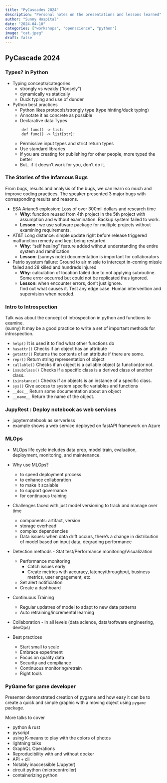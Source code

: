 ```yaml
---
title: "PyCascades 2024"
description: "Personal notes on the presentations and lessons learned"
author: "Sunny Hospital"
date: "2024-04-10"
categories: ["workshops", "openscience", "python"]
image: "cat.jpeg"
draft: false
---
```


## PyCascade 2024 


### Types? in Python 

* Typing concepts/categories
    * strongly vs weakly ("loosely") 
    * dynamically vs statically 
    * Duck typing and use of dunder

* Python best practices
    * Python likes protocols/strongly type (type hinting/duck typing) 
    * Annotate it as concrete as possible
    * Declarative data Types

    ``` 
        def func() -> list:  
        def func() -> list[str]:
    ```

    * Permissive input types and strict return types
    * Use standard libraries 
    * If you are creating for publishing for other people, more typed the better 
    * But.. if it doesn't work for you, don't do it. 

### The Stories of the Infamous Bugs 

From bugs, results and analysis of the bugs, we can learn so much 
and improve coding practices. The speaker presented 3 major 
bugs with corresponding results and reasons.

* ESA Ariane5 explosion: Loss of over 300mil dollars and research time 
    * __Why__: function reused from 4th project in the 5th project 
    with assumption and without examination. Backup system failed to work.
    * __Lesson__ : we use software package for multiple projects 
    without examining requirements.  

* AT&T Long distance: simple update right before release triggered 
malfunction remedy and kept being restarted 
    * __Why__: "self healing" feature added without understanding 
    the entire system and ramification
    * __Lesson__: (sunnys note) documentation is important for collaborators

* Patrio sysstem failure: Ground to air missle to intercept 
in-coming missle failed and 28 killed and hundreds injured 
    * __Why__: calculation of location failed due to not 
    applying subroutine. Some error occurred but could not be replicated thus ignored.
    * __Lesson__: when encounter errors, don't just ignore.  
    find out what causes it. Test any edge case.  Human intervention and supervision when needed.

### Intro to Introspection 

Talk was about the concept of introspection in python and functions to examine.  
(sunny) It may be a good practice to write a set of important methods for introspection.

* ```help()```	It is used it to find what other functions do
* ```hasattr()```	Checks if an object has an attribute
* ```getattr()```	Returns the contents of an attribute if there are some.
* ```repr()```	Return string representation of object
* ```callable()```	Checks if an object is a callable object (a function)or not.
* ```issubclass()```	Checks if a specific class is a derived class of another class.
* ```isinstance()```	Checks if an objects is an instance of a specific class.
* ```sys()```	Give access to system specific variables and functions
* ```__doc__```	Return some documentation about an object
* ```__name__```	Return the name of the object.

### JupyRest : Deploy notebook as web services 
* jupyternotebook as serverless
* example shows a web service deployed on fastAPI framework on Azure 

### MLOps

* MLOps life cycle includes data prep, model train, evaluation, deployment, monitoring, and maintenance. 
* Why use MLOps? 
    * to speed deployment process 
    * to enhance collaboration 
    * to make it scalable 
    * to support governance
    * for continuous training

* Challenges faced with just model versioning to track and manage over time
    * components: artifact, version
    * storage overhead
    * complex dependencies 
    * Data issues: when data drift occurs, there's a change in distribution of model based on input data, degrading performance 

* Detection methods - Stat test/Performance monitoring/Visualization
    * Performance monitoring 
        * Catch issues early 
        * Create metrics with accuracy, latency/throughput, business metrics, user engagement, etc. 
    * Set alert notificiation 
    * Create a dashboard 

* Continuous Training 
    * Regular updatres of model to adapt to new data patterns
    * Auto retraining/incremental learning 

* Collaboration -  in all levels (data science, data/software engineering, devOps)

* Best practices 
    * Start small to scale 
    * Embrace experiment
    * Focus on quality data
    * Security and compliance
    * Continuous monitoring/retrain 
    * Right tools

### PyGame for game developer
Presenter demonstrated creation of pygame and how easy it can be to create a quick and simple graphic with a moving object using ```pygame``` package.

:::{.callout-warning title="TODO"}
More talks to cover

* python & rust 
* pyscript 
* using K-means to play with the colors of photos 
* lightning talks
* GraphQL Operations 
* Reproducibility with and without docker
* API + cli 
* Notably inaccessible (Jupyter)
* circuit python (microcontroller)
* containerizing python

:::
